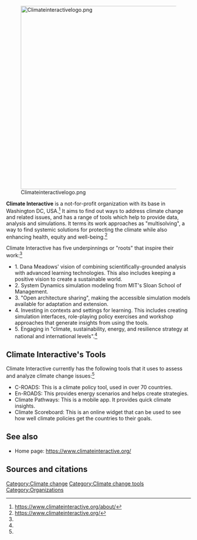 [[File:Climateinteractivelogo.png|center|500px]]

'''Climate Interactive''' is a not-for-profit organization with its base in Washington DC, USA.<ref name="CI">https://www.climateinteractive.org/about/</ref> It aims to find out ways to address climate change and related issues, and has a range of tools which help to provide data, analysis and simulations. It terms its work approaches as "multisolving", a way to find systemic solutions for protecting the climate while also enhancing health, equity and well-being.<ref>https://www.climateinteractive.org/</ref>

Climate Interactive has five underpinnings or "roots" that inspire their work:<ref name="CI" />

*1. Dana Meadows' vision of combining scientifically-grounded analysis with advanced learning technologies. This also includes keeping a positive vision to create a sustainable world.
*2. System Dynamics simulation modeling from MIT's Sloan School of Management.
*3. "Open architecture sharing", making the accessible simulation models available for adaptation and extension.
*4. Investing in contexts and settings for learning. This includes creating simulation interfaces, role-playing policy exercises and workshop approaches that generate insights from using the tools.
*5. Engaging in "climate, sustainability, energy, and resilience strategy at national and international levels".<ref name="CI" />

== Climate Interactive's Tools ==

Climate Interactive currently has the following tools that it uses to assess and analyze climate change issues:<ref name="CI" />

*C-ROADS: This is a climate policy tool, used in over 70 countries.
*En-ROADS: This provides energy scenarios and helps create strategies.
*Climate Pathways: This is a mobile app. It provides quick climate insights.
*Climate Scoreboard: This is an online widget that can be used to see how well climate policies get the countries to their goals.

== See also ==

*Home page: https://www.climateinteractive.org/

== Sources and citations ==
{{reflist}}



[[Category:Climate change]]
[[Category:Climate change tools]]
[[Category:Organizations]]